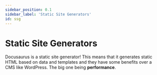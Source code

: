 ```yaml
---
sidebar_position: 0.1
sidebar_label: 'Static Site Generators'
id: ssg
---
```


# Static Site Generators

Docusaurus is a static site generator! 
This means that it generates static HTML based on data and templates and they have some benefits over a CMS like WordPress. The big one being **performance**.  



